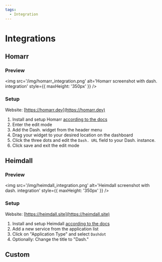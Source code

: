 ```yaml
---
tags:
  - Integration
---
```


# Integrations

## Homarr

### Preview

<img
  src='/img/homarr_integration.png'
  alt='Homarr screenshot with dash. integration'
  style={{ maxHeight: '350px' }}
/>

### Setup

Website: [https://homarr.dev](https://homarr.dev)

1. Install and setup Homarr [according to the docs](https://homarr.dev/docs/getting-started/)
2. Enter the edit mode
3. Add the Dash. widget from the header menu
4. Drag your widget to your desired location on the dashboard
5. Click the three dots and edit the `Dash. URL` field to your Dash. instance.
6. Click save and exit the edit mode

## Heimdall

### Preview

<img
  src='/img/heimdall_integration.png'
  alt='Heimdall screenshot with dash. integration'
  style={{ maxHeight: '350px' }}
/>

### Setup

Website: [https://heimdall.site](https://heimdall.site)

1. Install and setup Heimdall [according to the docs](https://github.com/linuxserver/Heimdall/discussions/778)
2. Add a new service from the application list
3. Click on "Application Type" and select `Dashdot`
4. Optionally: Change the title to "Dash."

## Custom


<DocCardList items={useCurrentSidebarCategory().items} />
